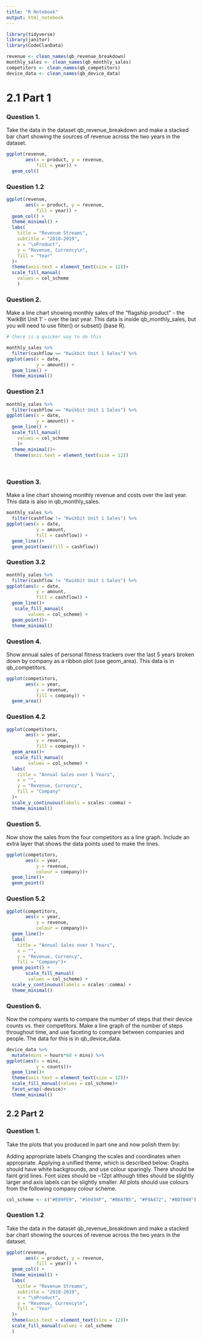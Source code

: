 ```yaml
---
title: "R Notebook"
output: html_notebook
---
```


```r
library(tidyverse)
library(janitor)
library(CodeClanData)
```

```r
revenue <- clean_names(qb_revenue_breakdown)
monthly_sales <- clean_names(qb_monthly_sales)
competitors <- clean_names(qb_competitors)
device_data <- clean_names(qb_device_data)
```

# 2.1 Part 1

### Question 1.
Take the data in the dataset qb_revenue_breakdown and make a stacked bar chart showing the sources of revenue across the two years in the dataset.

```r
ggplot(revenue,
       aes(x = product, y = revenue,
           fill = year)) +
  geom_col()
```

### Question 1.2
```r
ggplot(revenue,
       aes(x = product, y = revenue,
           fill = year)) +
  geom_col() +
  theme_minimal() +
  labs(
    title = "Revenue Streams",
    subtitle = "2018-2019",
    x = "\nProduct",
    y = "Revenue, Currency\n",
    fill = "Year"
  )+
  theme(axis.text = element_text(size = 12))+
  scale_fill_manual(
    values = col_scheme
    )
```

### Question 2.
Make a line chart showing monthly sales of the “flagship product” - the ‘KwikBit Unit 1’ - over the last year. This data is inside qb_monthly_sales, but you will need to use filter() or subset() (base R).

```r

# there is a quicker way to do this

monthly_sales %>% 
  filter(cashflow == "Kwikbit Unit 1 Sales") %>% 
ggplot(aes(x = date,
           y = amount)) +
  geom_line() +
  theme_minimal()
```

### Question 2.1
```r
monthly_sales %>% 
  filter(cashflow == "Kwikbit Unit 1 Sales") %>% 
ggplot(aes(x = date,
           y = amount)) +
  geom_line() +
  scale_fill_manual(
    values = col_scheme
    )+
  theme_minimal()+
   theme(axis.text = element_text(size = 12))
  
  
```


### Question 3.
Make a line chart showing monthly revenue and costs over the last year. This data is also in qb_monthly_sales.

```r
monthly_sales %>% 
  filter(cashflow != "Kwikbit Unit 1 Sales") %>% 
ggplot(aes(x = date,
           y = amount,
           fill = cashflow)) +
  geom_line()+
  geom_point(aes(fill = cashflow))
```

### Question 3.2
```r
monthly_sales %>% 
  filter(cashflow != "Kwikbit Unit 1 Sales") %>% 
ggplot(aes(x = date,
           y = amount,
           fill = cashflow)) +
  geom_line()+
   scale_fill_manual(
        values = col_scheme) +
  geom_point()+
  theme_minimal()
```


### Question 4.
Show annual sales of personal fitness trackers over the last 5 years broken down by company as a ribbon plot (use geom_area). This data is in qb_competitors.

```r
ggplot(competitors,
       aes(x = year,
           y = revenue,
           fill = company)) +
  geom_area()
```

### Question 4.2
```r
ggplot(competitors,
       aes(x = year,
           y = revenue,
           fill = company)) +
  geom_area()+
   scale_fill_manual(
        values = col_scheme) +
  labs(
    title = "Annual Sales over 5 Years",
    x = "",
    y = "Revenue, Currency",
    fill = "Company"
  )+
  scale_y_continuous(labels = scales::comma) +
  theme_minimal()
```

### Question 5.
Now show the sales from the four competitors as a line graph. Include an extra layer that shows the data points used to make the lines.

```r
ggplot(competitors,
       aes(x = year,
           y = revenue,
           colour = company))+
  geom_line()+
  geom_point()
```

### Question 5.2
```r
ggplot(competitors,
       aes(x = year,
           y = revenue,
           colour = company))+
  geom_line()+
  labs(
    title = "Annual Sales over 5 Years",
    x = "",
    y = "Revenue, Currency",
    fill = "Company")+
  geom_point() +
       scale_fill_manual(
        values = col_scheme) +
  scale_y_continuous(labels = scales::comma) +
  theme_minimal()
```


### Question 6.
Now the company wants to compare the number of steps that their device counts vs. their competitors. Make a line graph of the number of steps throughout time, and use faceting to compare between companies and people. The data for this is in qb_device_data. 
```r
device_data %>% 
  mutate(mins = hours*60 + mins) %>% 
ggplot(aes(x = mins,
           y = counts))+
  geom_line()+
  theme(axis.text = element_text(size = 12))+
  scale_fill_manual(values = col_scheme)+
  facet_wrap(~device)+
  theme_minimal()
```

## 2.2 Part 2

### Question 1.
Take the plots that you produced in part one and now polish them by:

  Adding appropriate labels
  Changing the scales and coordinates when appropriate.
  Applying a unified theme, which is described below:
  Graphs should have white backgrounds, and use colour sparingly.
  There should be faint grid lines.
  Font sizes should be ~12pt although titles should be slightly larger and axis labels can be slightly smaller.
    All plots should use colours from the following company colour scheme.

```r
col_scheme <- c("#E89FE9", "#50434F", "#B6A7B5", "#F9A472", "#BD7040")
```

### Question 1.2
Take the data in the dataset qb_revenue_breakdown and make a stacked bar chart showing the sources of revenue across the two years in the dataset.

```r
ggplot(revenue,
       aes(x = product, y = revenue,
           fill = year)) +
  geom_col() +
  theme_minimal() +
  labs(
    title = "Revenue Streams",
    subtitle = "2018-2019",
    x = "\nProduct",
    y = "Revenue, Currency\n",
    fill = "Year"
  )+
  theme(axis.text = element_text(size = 12))+
  scale_fill_manual(values = col_scheme
  )
```